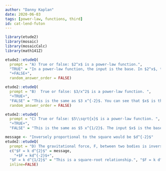 ```yaml
---
author: "Danny Kaplan"
date: 2020-06-03 
tags: [power-law, functions, third]
id: cat-lend-futon
---
```


```r
library(etude2)
library(mosaic)
library(mosaicCalc)
library(math141Z)
```


```r
etude2::etudeQ(
  prompt = "A) True or false: $2^x$ is a power-law function.",
  "TRUE" = "In a power-law function, the input is the base. In $2^x$, the input is the exponent. So it's an exponential function.",
  "+FALSE+",
  random_answer_order = FALSE)
```


```r
etude2::etudeQ(
  prompt = "B)  True or false: $3/x^2$ is a power-law function. ", 
  "+TRUE+",
  "FALSE" = "This is the same as $3 x^{-2}$. You can see that $x$ is the base, so this is a power-law function.",
  random_answer_order = FALSE)
```


```r
etude2::etudeQ(
  prompt = "C) True or false: $5\\sqrt{x}$ is a power-law function. ", 
  "+TRUE+",
  "FALSE" = "This is the same as $5 x^{1/2}$. The input $x$ is the base, so this is a power-law function.")
```

```r
message <- "Inversely proportional to the square would be $d^{-2}$"
etude2::etudeQ(
  prompt = "D) The gravitational force, F, between two bodies is inversely proportional to the square of the distance $d$ between them. Then ...",
  c("$F = k d^{2}$" = message, 
    "+$F = kd^{-2}$+", 
  "$F = k d^{1/2}$" = "This is a square-root relationship.", "$F = k d^{-1/2}$" = "This is inversely proportional to the square root."),
  inline=FALSE)
```


